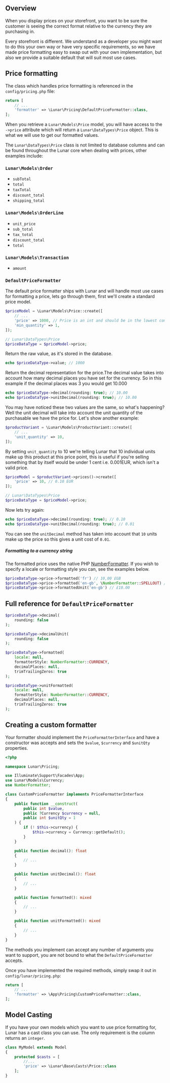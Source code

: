 ## Overview

When you display prices on your storefront, you want to be sure the customer is seeing the correct format relative to
the currency they are purchasing in.

Every storefront is different. We understand as a developer you might want to do this your own way or have very specific
requirements, so we have made price formatting easy to swap out with your own implementation, but also we provide a
suitable default that will suit most use cases.

## Price formatting

The class which handles price formatting is referenced in the `config/pricing.php` file:

```php
return [
    // ...
    'formatter' => \Lunar\Pricing\DefaultPriceFormatter::class,
];
```

When you retrieve a `Lunar\Models\Price` model, you will have access to the `->price` attribute which will return
a `Lunar\DataTypes\Price` object. This is what we will use to get our formatted values.

The `Lunar\DataTypes\Price` class is not limited to database columns and can be found throughout the Lunar core when
dealing with prices, other examples include:

### `Lunar\Models\Order`

- `subTotal`
- `total`
- `taxTotal`
- `discount_total`
- `shipping_total`

### `Lunar\Models\OrderLine`

- `unit_price`
- `sub_total`
- `tax_total`
- `discount_total`
- `total`

### `Lunar\Models\Transaction`

- `amount`

### `DefaultPriceFormatter`

The default price formatter ships with Lunar and will handle most use cases for formatting a price, lets go through
them, first we'll create a standard price model.

```php
$priceModel = \Lunar\Models\Price::create([
    // ...
    'price' => 1000, // Price is an int and should be in the lowest common denominator
    'min_quantity' => 1,
]);

// Lunar\DataTypes\Price
$priceDataType = $priceModel->price;
```

Return the raw value, as it's stored in the database.

```php
echo $priceDataType->value; // 1000
```

Return the decimal representation for the price.The decimal value takes into account how many decimal places you have
set for the currency. So in this example if the
decimal places was 3 you would get 10.000

```php
echo $priceDataType->decimal(rounding: true); // 10.00
echo $priceDataType->unitDecimal(rounding: true); // 10.00
```

You may have noticed these two values are the same, so what's happening? Well the unit decimal will take into account
the unit quantity of the purchasable we have the price for. Let's show another example:

```php
$productVariant = \Lunar\Models\ProductVariant::create([
    // ...
    'unit_quantity' => 10,
]);
```

By setting `unit_quantity` to 10 we're telling Lunar that 10 individual units make up this product at this price point,
this is useful if you're selling something that by itself would be under 1 cent i.e. 0.001EUR, which isn't a valid
price.

```php
$priceModel = $productVariant->prices()->create([
    'price' => 10, // 0.10 EUR
]);

// Lunar\DataTypes\Price
$priceDataType = $priceModel->price;
```

Now lets try again:

```php
echo $priceDataType->decimal(rounding: true); // 0.10
echo $priceDataType->unitDecimal(rounding: true); // 0.01
```

You can see the `unitDecimal` method has taken into account that `10` units make up the price so this gives a unit cost
of `0.01`.

##### Formatting to a currency string

The formatted price uses the native PHP [NumberFormatter](https://www.php.net/manual/en/class.numberformatter.php). If
you wish to specify a locale or formatting style you can, see the examples below.

```php
$priceDataType->price->formatted('fr') // 10,00 £GB
$priceDataType->price->formatted('en-gb', \NumberFormatter::SPELLOUT) // ten point zero zero.
$priceDataType->price->formattedUnit('en-gb') // £10.00
```

## Full reference for `DefaultPriceFormatter`

```php
$priceDataType->decimal(
    rounding: false
);

$priceDataType->decimalUnit(
    rounding: false
);

$priceDataType->formatted(
    locale: null, 
    formatterStyle: NumberFormatter::CURRENCY,
    decimalPlaces: null, 
    trimTrailingZeros: true
);

$priceDataType->unitFormatted(
    locale: null, 
    formatterStyle: NumberFormatter::CURRENCY,
    decimalPlaces: null, 
    trimTrailingZeros: true
);
```

## Creating a custom formatter

Your formatter should implement the `PriceFormatterInterface` and have a constructor was accepts and sets
the `$value`, `$currency` and `$unitQty` properties.

```php
<?php

namespace Lunar\Pricing;

use Illuminate\Support\Facades\App;
use Lunar\Models\Currency;
use NumberFormatter;

class CustomPriceFormatter implements PriceFormatterInterface
{
    public function __construct(
        public int $value,
        public ?Currency $currency = null,
        public int $unitQty = 1
    ) {
        if (! $this->currency) {
            $this->currency = Currency::getDefault();
        }
    }

    public function decimal(): float
    {
        // ...
    }

    public function unitDecimal(): float
    {
        // ...
    }

    public function formatted(): mixed
    {
        // ...
    }

    public function unitFormatted(): mixed
    {
        // ...
    }
}
```

The methods you implement can accept any number of arguments you want to support, you are not bound to what
the `DefaultPriceFormatter` accepts.

Once you have implemented the required methods, simply swap it out in `config/lunar/pricing.php`:

```php
return [
    // ...
    'formatter' => \App\Pricing\CustomPriceFormatter::class,
];
```

## Model Casting

If you have your own models which you want to use price formatting for, Lunar has a cast class you can use. The only
requirement is the column returns an `integer`.

```php
class MyModel extends Model
{
    protected $casts = [
        //...
        'price' => \Lunar\Base\Casts\Price::class
    ];
}
```